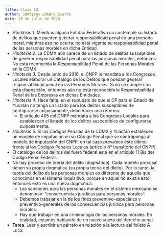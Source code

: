 ```yaml
---
title: Clase 12
author: Santiago Botero Sierra
date: 25 de julio de 2020
---
```


+ *Hipótesis 1*. Mientras alguna Entidad Federativa no contemple su listado de
	delitos que pueden generar responsabilidad penal en una persona moral,
	mientras eso no ocurra: no está vigente su responsabilidad penal de las
	personas morales en dicha Entidad.
+ *Hipótesis 2*. La CDMX aún carece de un listado de delitos susceptibles de
	generar responsabilidad penal para las personas morales, entonces: No está
	reconocida la Responsabilidad Penal de las Personas Morales en la CDMX.
+ *Hipótesis 3*. Desde junio de 2016, el CNPP le mandata a los Congresos Locales
	elaborar un Catálogo de los Delitos que puedan generar responsabilidad penal
	en las Personas Morales. Si no se cumple con esta disposición, entonces aún
	no está reconocida la Responsbailidad Penal de las Empresas en dichas
	Entidades.
+ *Hipótesis 4*. Hace falta, en el supuesto de que el CP para el Estado de
	Yucatán no tenga un listado para los delitos susceptibles de configurarse
	culposamente, debe hacer una reforma.
	- El artículo 405 del CNPP mandata a los Congresos Locales para establezcan
	 	el listado de los delitos susceptibles de configurarse culposamente.
+ *Hipótesis 5*. Si los Códigos Penales de la CDMX y Yuactán establecen un
	modelo de imputación en su Código Penal que se contraponga al modelo de
	imputación del CNPP, en tal caso prevalece éste último frente al los Códigos
	Penales Locales (artículo 4° transitorio del CNPP).
+ El catálogo de los delitos del fuero federal está en el artículo 11 Bis del
	Código Penal Federal.
+ No hay proceso sin teoría del delito (dogmática). Cada modelo procesal tienen
	su propia dogmática (su propia teoría del dleito). Por lo tanto, la teoría
	del delito de las personas morales es diferente de aquella que conocimos en
	el sistema inquisitivo, porque en aquel no existía esto; entonces esto es
	una nueva dogmática.
	- Las sanciones para las personas morales en el sistema mexicano se
		denominan: "consecuencias jurídicas para personas morales".
	- Debemos trabajar en la de los fines preventivo-especiales y
		preventivo-generales de las consecuencias jurídica para personas
		morales.
	- Hay que trabajar en una criminología de las personas morales. En realidad,
		estamos hablando de un nuevo sujeto del derecho penal.

+ **Tarea**. Leer y escribir un párrafo en relación a la lectura del folleto
 	A Luca.

